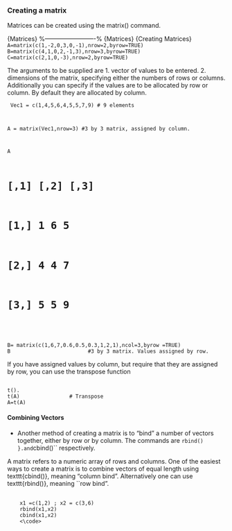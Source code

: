 ### Creating a matrix
Matrices can be created using the matrix() command.



{Matrices}
%-------------------------%
{Matrices}
{Creating Matrices}
<code>
A=matrix(c(1,-2,0,3,0,-1),nrow=2,byrow=TRUE)
B=matrix(c(4,1,0,2,-1,3),nrow=3,byrow=TRUE)
C=matrix(c(2,1,0,-3),nrow=2,byrow=TRUE)
</code>




The arguments to be supplied are
1. vector of values to be entered.
2. dimensions of the matrix, specifying either the numbers of rows or columns.
Additionally you can specify if the values are to be allocated by row or column. By default they are allocated by column.

<code>
Vec1 = c(1,4,5,6,4,5,5,7,9)  # 9 elements

A = matrix(Vec1,nrow=3)      #3 by 3 matrix, assigned by column.

A

#      [,1] [,2] [,3]
# [1,]    1    6    5
# [2,]    4    4    7
# [3,]    5    5    9
</code>


<pre><code>

B= matrix(c(1,6,7,0.6,0.5,0.3,1,2,1),ncol=3,byrow =TRUE)
B				          #3 by 3 matrix. Values assigned by row.
</code></pre>	



<p>

If you have assigned values by column, but require that they are assigned by row, you can use the transpose function
<pre><code>
t().
t(A)				# Transpose
A=t(A)	
</code></pre>

#### Combining Vectors

* Another method of creating a matrix is to “bind” a number of vectors together, either by row or by column. The commands are ``rbind() }.and ``cbind()`` respectively.


A matrix refers to a numeric array of rows and columns.
One of the easiest ways to create a matrix is to combine vectors of equal
length using texttt{cbind()}, meaning "column bind". Alternatively one can use  texttt{rbind()}, meaning ``row bind".

<pre>
	<code>
	x1 =c(1,2) ; x2 = c(3,6)
	rbind(x1,x2)
	cbind(x1,x2)
	<\code>
</pre>